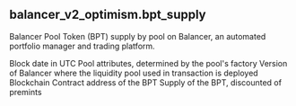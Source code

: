 ## balancer_v2_optimism.bpt_supply 
Balancer Pool Token (BPT) supply by pool on Balancer, an automated portfolio manager and trading platform.


<ParamField path="day">
Block date in UTC
</ParamField>
<ParamField path="pool_type">
Pool attributes, determined by the pool&#x27;s factory
</ParamField>
<ParamField path="version">
Version of Balancer where the liquidity pool used in transaction is deployed
</ParamField>
<ParamField path="blockchain">
Blockchain
</ParamField>
<ParamField path="token_address">
Contract address of the BPT
</ParamField>
<ParamField path="supply">
Supply of the BPT, discounted of premints
</ParamField>
